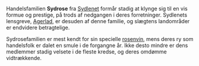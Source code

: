 {{title:Sydrose}}
{{author:Laura Holmegaard}}
{{timestamp:2009-09-19T19:13:15Z}}
{{copyright:Sydrose}}
Handelsfamilien '''Sydrose''' fra [[Sydlenet]] formår stadig at klynge sig til en vis formue og prestige, på trods af nedgangen i deres forretninger. Sydlenets lensgreve, [[Agerlad Sydrose|Agerlad]], er desuden af denne familie, og slægtens landområder er endvidere betragtelige.

Sydrosefamilien er mest kendt for sin specielle [[rosenvin]], mens deres ry som handelsfolk er dalet en smule i de forgangne år. Ikke desto mindre er dens medlemmer stadig velsete i de fleste kredse, og deres omdømme vidtrækkende.